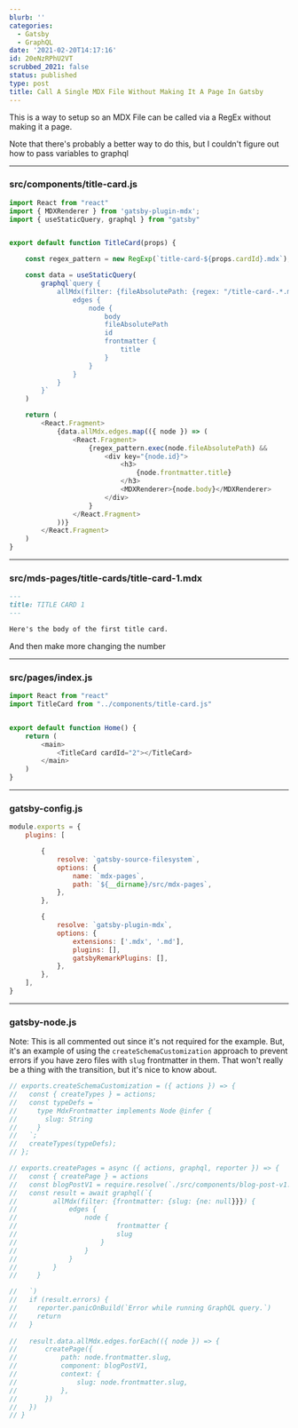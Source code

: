 ```yaml
---
blurb: ''
categories:
  - Gatsby
  - GraphQL
date: '2021-02-20T14:17:16'
id: 20eNzRPhU2VT
scrubbed_2021: false
status: published
type: post
title: Call A Single MDX File Without Making It A Page In Gatsby
---
```


This is a way to setup so an MDX File can be called via a RegEx without making it a page. 

Note that there's probably a better way to do this, but I couldn't figure out how to pass variables to graphql


--------------------------------------------------------------------------------

### src/components/title-card.js

```javascript
import React from "react"
import { MDXRenderer } from 'gatsby-plugin-mdx';
import { useStaticQuery, graphql } from "gatsby"


export default function TitleCard(props) {

    const regex_pattern = new RegExp(`title-card-${props.cardId}.mdx`);

    const data = useStaticQuery(
        graphql`query {
            allMdx(filter: {fileAbsolutePath: {regex: "/title-card-.*.mdx/"}}) {
                edges {
                    node {
                        body
                        fileAbsolutePath
                        id
                        frontmatter {
                            title
                        }
                    }
                }
            }
        }`
    )

    return (
        <React.Fragment>
            {data.allMdx.edges.map(({ node }) => (
                <React.Fragment>
                    {regex_pattern.exec(node.fileAbsolutePath) && 
                        <div key="{node.id}">
                            <h3>
                                {node.frontmatter.title}
                            </h3>
                            <MDXRenderer>{node.body}</MDXRenderer>
                        </div>
                    }
                </React.Fragment>
            ))}
        </React.Fragment>
    )
}
```


--------------------------------------------------------------------------------

### src/mds-pages/title-cards/title-card-1.mdx

```markdown
---
title: TITLE CARD 1
---

Here's the body of the first title card.
```

And then make more changing the number



--------------------------------------------------------------------------------

### src/pages/index.js

```javascript
import React from "react"
import TitleCard from "../components/title-card.js"


export default function Home() {
    return (
        <main>
            <TitleCard cardId="2"></TitleCard>
        </main>
    )
}
```

--------------------------------------------------------------------------------

### gatsby-config.js

```javascript
module.exports = {
    plugins: [

        {
            resolve: `gatsby-source-filesystem`,
            options: {
                name: `mdx-pages`,
                path: `${__dirname}/src/mdx-pages`,
            },
        },

        {
            resolve: `gatsby-plugin-mdx`,
            options: {
                extensions: ['.mdx', '.md'],
                plugins: [],
                gatsbyRemarkPlugins: [],
            },
        },
    ],
}
```


--------------------------------------------------------------------------------

### gatsby-node.js

Note: This is all commented out since it's not required for the example. But, it's an example of using the `createSchemaCustomization` approach to prevent errors if you have zero files with `slug` frontmatter in them. That won't really be a thing with the transition,  but it's nice to know about. 


```javascript
// exports.createSchemaCustomization = ({ actions }) => {
//   const { createTypes } = actions;
//   const typeDefs = `
//     type MdxFrontmatter implements Node @infer {
//       slug: String
//     }
//   `;
//   createTypes(typeDefs);
// };

// exports.createPages = async ({ actions, graphql, reporter }) => {
//   const { createPage } = actions
//   const blogPostV1 = require.resolve(`./src/components/blog-post-v1.js`)
//   const result = await graphql(`{
//         allMdx(filter: {frontmatter: {slug: {ne: null}}}) {
//             edges {
//                 node {
//                         frontmatter {
//                         slug
//                     }
//                 }
//             }
//         }
//     }

//   `)
//   if (result.errors) {
//     reporter.panicOnBuild(`Error while running GraphQL query.`)
//     return
//   }
    
//   result.data.allMdx.edges.forEach(({ node }) => {
//       createPage({
//           path: node.frontmatter.slug,
//           component: blogPostV1,
//           context: {
//               slug: node.frontmatter.slug,
//           },
//       })
//   })
// }
```
